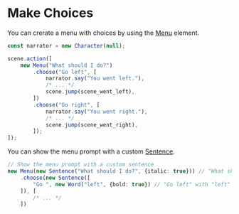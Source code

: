# Make Choices

You can crerate a menu with choices by using the [Menu](../core/elements/menu) element.

```typescript
const narrator = new Character(null);

scene.action([
    new Menu("What should I do?")
        .choose("Go left", [
            narrator.say("You went left."),
            /* ... */
            scene.jump(scene_went_left),
        ])
        .choose("Go right", [
            narrator.say("You went right."),
            /* ... */
            scene.jump(scene_went_right),
        ]);
]);
```

You can show the menu prompt with a custom [Sentence](../core/elements/sentence).

```typescript
// Show the menu prompt with a custom sentence
new Menu(new Sentence("What should I do?", {italic: true})) // "What should I do?" with italic style
    .choose(new Sentence([
        "Go ", new Word("left", {bold: true}) // "Go left" with "left" in bold style
    ]), [
        /* ... */
    ])
```
